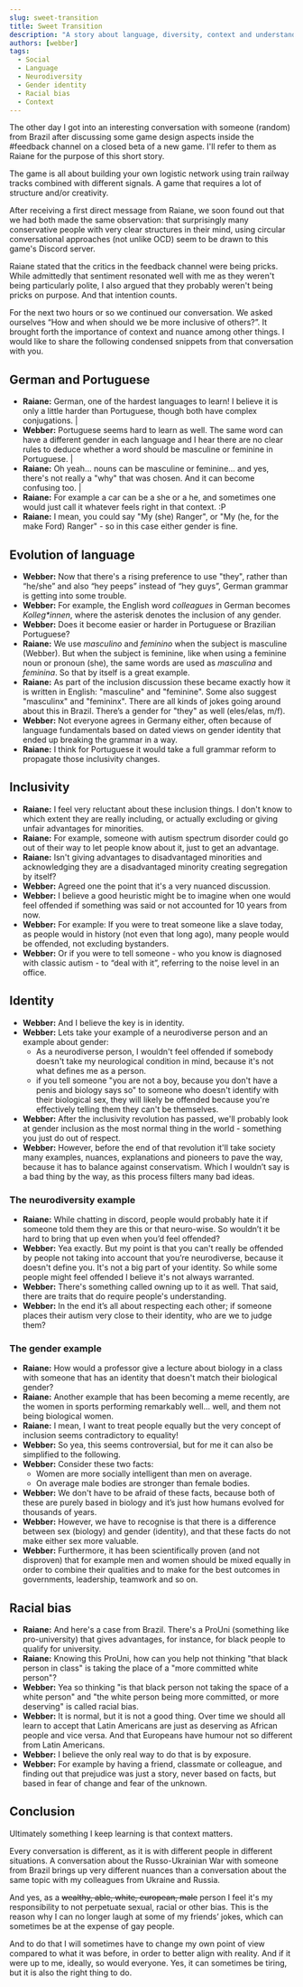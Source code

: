 ```yaml
---
slug: sweet-transition
title: Sweet Transition
description: "A story about language, diversity, context and understanding"
authors: [webber]
tags:
  - Social
  - Language
  - Neurodiversity
  - Gender identity
  - Racial bias
  - Context
---
```


The other day I got into an interesting conversation with someone (random) from Brazil after discussing some game design aspects inside the #feedback channel on a closed beta of a new game. I'll refer to them as Raiane for the purpose of this short story.

<!-- truncate -->

The game is all about building your own logistic network using train railway tracks combined with different signals. A game that requires a lot of structure and/or creativity.

After receiving a first direct message from Raiane, we soon found out that we had both made the same observation: that surprisingly many conservative people with very clear structures in their mind, using circular conversational approaches (not unlike OCD) seem to be drawn to this game's Discord server.

Raiane stated that the critics in the feedback channel were being pricks. While admittedly that sentiment resonated well with me as they weren't being particularly polite, I also argued that they probably weren't being pricks on purpose. And that intention counts.

For the next two hours or so we continued our conversation. We asked ourselves “How and when should we be more inclusive of others?”. It brought forth the importance of context and nuance among other things. I would like to share the following condensed snippets from that conversation with you.

## German and Portuguese

- **Raiane:** German, one of the hardest languages to learn! I believe it is only a little harder than Portuguese, though both have complex conjugations. |
- **Webber:** Portuguese seems hard to learn as well. The same word can have a different gender in each language and I hear there are no clear rules to deduce whether a word should be masculine or feminine in Portuguese. |
- **Raiane:** Oh yeah... nouns can be masculine or feminine... and yes, there's not really a "why" that was chosen. And it can become confusing too. |
- **Raiane:** For example a car can be a she or a he, and sometimes one would just call it whatever feels right in that context. :P
- **Raiane:** I mean, you could say "My (she) Ranger", or "My (he, for the make Ford) Ranger" - so in this case either gender is fine.

## Evolution of language

- **Webber:** Now that there's a rising preference to use "they", rather than “he/she” and also “hey peeps” instead of “hey guys”, German grammar is getting into some trouble.
- **Webber:** For example, the English word _colleagues_ in German becomes _Kolleg*innen_, where the asterisk denotes the inclusion of any gender.
- **Webber:** Does it become easier or harder in Portuguese or Brazilian Portuguese?
- **Raiane:** We use _masculino_ and _feminino_ when the subject is masculine (Webber). But when the subject is feminine, like when using a feminine noun or pronoun (she), the same words are used as _masculina_ and _feminina_. So that by itself is a great example.
- **Raiane:** As part of the inclusion discussion these became exactly how it is written in English: "masculine" and "feminine". Some also suggest "masculinx" and "femininx".  There are all kinds of jokes going around about this in Brazil. There’s a gender for "they" as well (eles/elas, m/f).
- **Webber:** Not everyone agrees in Germany either, often because of language fundamentals based on dated views on gender identity that ended up breaking the grammar in a way.
- **Raiane:** I think for Portuguese it would take a full grammar reform to propagate those inclusivity changes.

## Inclusivity

- **Raiane:** I feel very reluctant about these inclusion things. I don't know to which extent they are really including, or actually excluding or giving unfair advantages for minorities.
- **Raiane:** For example, someone with autism spectrum disorder could go out of their way to let people know about it, just to get an advantage.
- **Raiane:** Isn't giving advantages to disadvantaged minorities and acknowledging they are a disadvantaged minority creating segregation by itself?
- **Webber:** Agreed one the point that it's a very nuanced discussion.
- **Webber:** I believe a good heuristic might be to imagine when one would feel offended if something was said or not accounted for 10 years from now.
- **Webber:** For example: If you were to treat someone like a slave today, as people would in history (not even that long ago), many people would be offended, not excluding bystanders.
- **Webber:** Or if you were to tell someone - who you know is diagnosed with classic autism - to “deal with it”, referring to the noise level in an office.

## Identity

- **Webber:** And I believe the key is in identity.
- **Webber:** Lets take your example of a neurodiverse person and an example about gender:
  - As a neurodiverse person, I wouldn't feel offended if somebody doesn't take my neurological condition in mind, because it's not what defines me as a person.
  - if you tell someone "you are not a boy, because you don't have a penis and biology says so" to someone who doesn't identify with their biological sex, they will likely be offended because you're effectively telling them they can't be themselves.
- **Webber:** After the inclusivity revolution has passed, we'll probably look at gender inclusion as the most normal thing in the world - something you just do out of respect.
- **Webber:** However, before the end of that revolution it'll take society many examples, nuances, explanations and pioneers to pave the way, because it has to balance against conservatism. Which I wouldn’t say is a bad thing by the way, as this process filters many bad ideas.

### The neurodiversity example

- **Raiane:** While chatting in discord, people would probably hate it if someone told them they are this or that neuro-wise. So wouldn’t it be hard to bring that up even when you’d feel offended?
- **Webber:** Yea exactly. But my point is that you can't really be offended by people not taking into account that you’re neurodiverse, because it doesn't define you. It's not a big part of your identity. So while some people might feel offended I believe it's not always warranted.
- **Webber:** There's something called owning up to it as well. That said, there are traits that do require people's understanding.
- **Webber:** In the end it’s all about respecting each other; if someone places their autism very close to their identity, who are we to judge them?

### The gender example

- **Raiane:** How would a professor give a lecture about biology in a class with someone that has an identity that doesn't match their biological gender?
- **Raiane:** Another example that has been becoming a meme recently, are the women in sports performing remarkably well... well, and them not being biological women.
- **Raiane:** I mean, I want to treat people equally but the very concept of inclusion seems contradictory to equality!
- **Webber:** So yea, this seems controversial, but for me it can also be simplified to the following.
- **Webber:** Consider these two facts:
  - Women are more socially intelligent than men on average.
  - On average male bodies are stronger than female bodies.
- **Webber:** We don't have to be afraid of these facts, because both of these are purely based in biology and it’s just how humans evolved for thousands of years.
- **Webber:** However, we have to recognise is that there is a difference between sex (biology) and gender (identity), and that these facts do not make either sex more valuable.
- **Webber:** Furthermore, it has been scientifically proven (and not disproven) that for example men and women should be mixed equally in order to combine their qualities and to make for the best outcomes in governments, leadership, teamwork and so on.

## Racial bias

- **Raiane:** And here's a case from Brazil. There's a ProUni (something like pro-university) that gives advantages, for instance, for black people to qualify for university.
- **Raiane:** Knowing this ProUni, how can you help not thinking "that black person in class" is taking the place of a "more committed white person"?
- **Webber:** Yea so thinking "is that black person not taking the space of a white person" and "the white person being more committed, or more deserving" is called racial bias.
- **Webber:** It is normal, but it is not a good thing. Over time we should all learn to accept that Latin Americans are just as deserving as African people and vice versa. And that Europeans have humour not so different from Latin Americans.
- **Webber:** I believe the only real way to do that is by exposure.
- **Webber:** For example by having a friend, classmate or colleague, and finding out that prejudice was just a story, never based on facts, but based in fear of change and fear of the unknown.

## Conclusion

Ultimately something I keep learning is that context matters.

Every conversation is different, as it is with different people in different situations. A conversation about the Russo-Ukrainian War with someone from Brazil brings up very different nuances than a conversation about the same topic with my colleagues from Ukraine and Russia.

And yes, as a ~~wealthy, able, white, european, male~~ person I feel it's my responsibility to not perpetuate sexual, racial or other bias. This is the reason why I can no longer laugh at some of my friends’ jokes, which can sometimes be at the expense of gay people.

And to do that I will sometimes have to change my own point of view compared to what it was before, in order to better align with reality. And if it were up to me, ideally, so would everyone. Yes, it can sometimes be tiring, but it is also the right thing to do.

